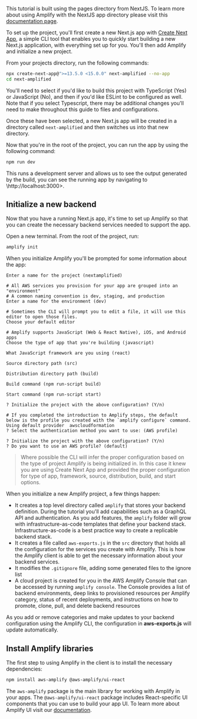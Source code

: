 <Callout>

This tutorial is built using the pages directory from NextJS. To learn more about using Amplify with the NextJS app directory please visit this [documentation page](/[platform]/build-a-backend/server-side-rendering/set-up-ssr/#use-amplify-with-nextjs-app-router-app-directory).

</Callout>

To set up the project, you'll first create a new Next.js app with [Create Next App](https://nextjs.org/docs/api-reference/create-next-app), a simple CLI tool that enables you to quickly start building a new Next.js application, with everything set up for you. You'll then add Amplify and initialize a new project.

From your projects directory, run the following commands:

```bash
npx create-next-app@">=13.5.0 <15.0.0" next-amplified --no-app
cd next-amplified
```

You'll need to select if you'd like to build this project with TypeScript (Yes) or JavaScript (No), and then if you'd like ESLint to be configured as well. Note that if you select Typescript, there may be additional changes you'll need to make throughout this guide to files and configurations.

Once these have been selected, a new Next.js app will be created in a directory called `next-amplified` and then switches us into that new directory.

Now that you're in the root of the project, you can run the app by using the following command:

```bash
npm run dev
```

This runs a development server and allows us to see the output generated by the build, you can see the running app by navigating to \http://localhost:3000>.

## Initialize a new backend

Now that you have a running Next.js app, it's time to set up Amplify so that you can create the necessary backend services needed to support the app.

Open a new terminal. From the root of the project, run:

```bash
amplify init
```

When you initialize Amplify you'll be prompted for some information about the app:

```console
Enter a name for the project (nextamplified)

# All AWS services you provision for your app are grouped into an "environment"
# A common naming convention is dev, staging, and production
Enter a name for the environment (dev)

# Sometimes the CLI will prompt you to edit a file, it will use this editor to open those files.
Choose your default editor

# Amplify supports JavaScript (Web & React Native), iOS, and Android apps
Choose the type of app that you're building (javascript)

What JavaScript framework are you using (react)

Source directory path (src)

Distribution directory path (build)

Build command (npm run-script build)

Start command (npm run-script start)

? Initialize the project with the above configuration? (Y/n)

# If you completed the introduction to Amplify steps, the default below is the profile you created with the `amplify configure` command.
Using default provider  awscloudformation
? Select the authentication method you want to use: (AWS profile)

? Initialize the project with the above configuration? (Y/n)
? Do you want to use an AWS profile? (default)

```

> Where possible the CLI will infer the proper configuration based on the type of project Amplify is being initialized in. In this case it knew you are using Create Next App and provided the proper configuration for type of app, framework, source, distribution, build, and start options.

When you initialize a new Amplify project, a few things happen:

- It creates a top level directory called `amplify` that stores your backend definition. During the tutorial you'll add capabilities such as a GraphQL API and authentication. As you add features, the `amplify` folder will grow with infrastructure-as-code templates that define your backend stack. Infrastructure-as-code is a best practice way to create a replicable backend stack.
- It creates a file called `aws-exports.js` in the `src` directory that holds all the configuration for the services you create with Amplify. This is how the Amplify client is able to get the necessary information about your backend services.
- It modifies the `.gitignore` file, adding some generated files to the ignore list
- A cloud project is created for you in the AWS Amplify Console that can be accessed by running `amplify console`. The Console provides a list of backend environments, deep links to provisioned resources per Amplify category, status of recent deployments, and instructions on how to promote, clone, pull, and delete backend resources

As you add or remove categories and make updates to your backend configuration using the Amplify CLI, the configuration in **aws-exports.js** will update automatically.

## Install Amplify libraries

The first step to using Amplify in the client is to install the necessary dependencies:

```bash
npm install aws-amplify @aws-amplify/ui-react
```

The `aws-amplify` package is the main library for working with Amplify in your apps. The `@aws-amplify/ui-react` package includes React-specific UI components that you can use to build your app UI. To learn more about Amplify UI visit our [documentation](https://ui.docs.amplify.aws/).
